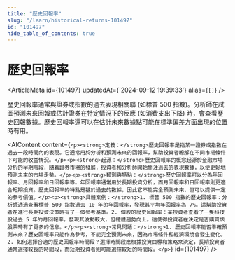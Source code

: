 ```yaml
---
title: "歷史回報率"
slug: "/learn/historical-returns-101497"
id: "101497"
hide_table_of_contents: true
---
```



# 歷史回報率

<ArticleMeta id={101497} updatedAt={'2024-09-12 19:39:33'} alias={`[]`} />
<div className='border-solid border-b border-t-0 my-4 border-[var(--ifm-color-gray-300)]' />

歷史回報率通常與證券或指數的過去表現相關聯 (如標普 500 指數)。分析師在試圖預測未來回報或估計證券在特定情況下的反應 (如消費支出下降) 時，會查看歷史回報數據。歷史回報率還可以在估計未來數據點可能在標準偏差方面出現的位置時有用。

<AIContent content={`<p><strong>定義：</strong>歷史回報率是指某一證券或指數在過去一段時間內的表現。它通常用於分析和預測未來的回報率，幫助投資者瞭解在不同市場條件下可能的收益情況。</p><p><strong>起源：</strong>歷史回報率的概念起源於金融市場分析的早期階段，隨着證券市場的發展，投資者和分析師開始關注過去的表現數據，以便更好地預測未來的市場走勢。</p><p><strong>類別與特點：</strong>歷史回報率可以分為年回報率、月回報率和日回報率等。年回報率通常用於長期投資分析，而月回報率和日回報率則更適合短期投資。歷史回報率的特點是基於過去的數據，因此它不能完全預測未來，但可以提供一定的參考價值。</p><p><strong>具體案例：</strong>1. 標普 500 指數的歷史回報率：分析師通過查看標普 500 指數過去 10 年的年回報率，發現其平均年回報率為 7%。這幫助投資者在進行長期投資決策時有了一個參考基準。2. 個股的歷史回報率：某投資者查看了一隻科技股過去 5 年的月回報率，發現其波動較大，但總體趨勢向上。這使得投資者在決定是否購買該股票時有了更多的信息。</p><p><strong>常見問題：</strong>1. 歷史回報率能否準確預測未來？歷史回報率只能作為參考，不能完全預測未來，因為市場條件和經濟環境會發生變化。2. 如何選擇合適的歷史回報率時間段？選擇時間段應根據投資目標和策略來決定，長期投資者通常選擇較長的時間段，而短期投資者則可能選擇較短的時間段。</p>`} id={101497} />

